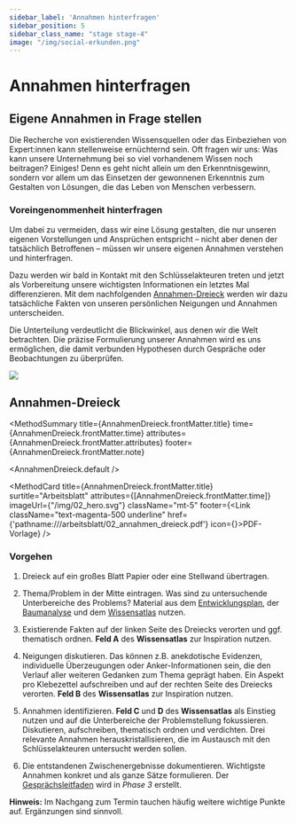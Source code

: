 ```yaml
---
sidebar_label: 'Annahmen hinterfragen'
sidebar_position: 5
sidebar_class_name: "stage stage-4"
image: "/img/social-erkunden.png"
---
```



# Annahmen hinterfragen

## Eigene Annahmen in Frage stellen

Die Recherche von existierenden Wissensquellen oder das Einbeziehen von Expert:innen kann stellenweise ernüchternd sein. Oft fragen wir uns: Was kann unsere Unternehmung bei so viel vorhandenem Wissen noch beitragen? Einiges! Denn es geht nicht allein um den Erkenntnisgewinn, sondern vor allem um das Einsetzen der gewonnenen Erkenntnis zum Gestalten von Lösungen, die das Leben von Menschen verbessern.

### Voreingenommenheit hinterfragen

Um dabei zu vermeiden, dass wir eine Lösung gestalten, die nur unseren eigenen Vorstellungen und Ansprüchen entspricht – nicht aber denen der tatsächlich Betroffenen – müssen wir unsere eigenen Annahmen verstehen und hinterfragen.

Dazu werden wir bald in Kontakt mit den Schlüsselakteuren treten und jetzt als Vorbereitung unsere wichtigsten Informationen ein letztes Mal differenzieren. Mit dem nachfolgenden [Annahmen-Dreieck](#annahmen-dreieck) werden wir dazu tatsächliche Fakten von unseren persönlichen Neigungen und Annahmen unterscheiden.

Die Unterteilung verdeutlicht die Blickwinkel, aus denen wir die Welt betrachten. Die präzise Formulierung unserer Annahmen wird es uns ermöglichen, die damit verbunden Hypothesen durch Gespräche oder Beobachtungen zu überprüfen.

<img src="/img/02_eigene_annahmen_in_frage_stellen.svg" className="w-64 mx-auto h-auto" aria-hidden />

## Annahmen-Dreieck

<MethodSummary
  title={AnnahmenDreieck.frontMatter.title}
  time={AnnahmenDreieck.frontMatter.time}
  attributes={AnnahmenDreieck.frontMatter.attributes}
  footer={AnnahmenDreieck.frontMatter.note}
>
  <AnnahmenDreieck.default />
</MethodSummary>

<MethodCard
  title={AnnahmenDreieck.frontMatter.title}
  surtitle="Arbeitsblatt"
  attributes={[AnnahmenDreieck.frontMatter.time]}
  imageUrl={"/img/02_hero.svg"}
  className="mt-5"
  footer={<Link className="text-magenta-500 underline" href={'pathname:///arbeitsblatt/02_annahmen_dreieck.pdf'} icon={<EditIcon className="w-3 h-3 text-inherit" />}>PDF-Vorlage</Link>}
/>

### Vorgehen

1. Dreieck auf ein großes Blatt Papier oder eine Stellwand übertragen.

2. Thema/Problem in der Mitte eintragen. Was sind zu untersuchende Unterbereiche des Problems? Material aus dem [Entwicklungsplan](/buch/vorbereiten/unternehmung-beginnen#entwicklungsplan), der [Baumanalyse](/buch/erkunden/problemverstaendnis-schaerfen#baumanalyse) und dem [Wissensatlas](/buch/erkunden/blinde-flecken-aufdecken#wissensatlas) nutzen.

3. Existierende Fakten auf der linken Seite des Dreiecks verorten und ggf. thematisch ordnen. **Feld A** des **Wissensatlas** zur Inspiration nutzen.

4. Neigungen diskutieren. Das können z.B. anekdotische Evidenzen, individuelle Überzeugungen oder Anker-Informationen sein, die den Verlauf aller weiteren Gedanken zum Thema geprägt haben. Ein Aspekt pro Klebezettel aufschreiben und auf der rechten Seite des Dreiecks verorten. **Feld B** des **Wissensatlas** zur Inspiration nutzen.

5. Annahmen identifizieren. **Feld C** und **D** des **Wissensatlas** als Einstieg nutzen und auf die Unterbereiche der Problemstellung fokussieren. Diskutieren, aufschreiben, thematisch ordnen und verdichten. Drei relevante Annahmen herauskristallisieren, die im Austausch mit den Schlüsselakteuren untersucht werden sollen.

6. Die entstandenen Zwischenergebnisse dokumentieren. Wichtigste Annahmen konkret und als ganze Sätze formulieren. Der [Gesprächsleitfaden](/buch/erkennen/gespraechsbasis-erstellen#gesprächsleitfaden) wird in _Phase 3_ erstellt.

<Hint>
  <b>Hinweis:</b> Im Nachgang zum Termin tauchen häufig weitere wichtige Punkte auf. Ergänzungen sind sinnvoll.
</Hint>
